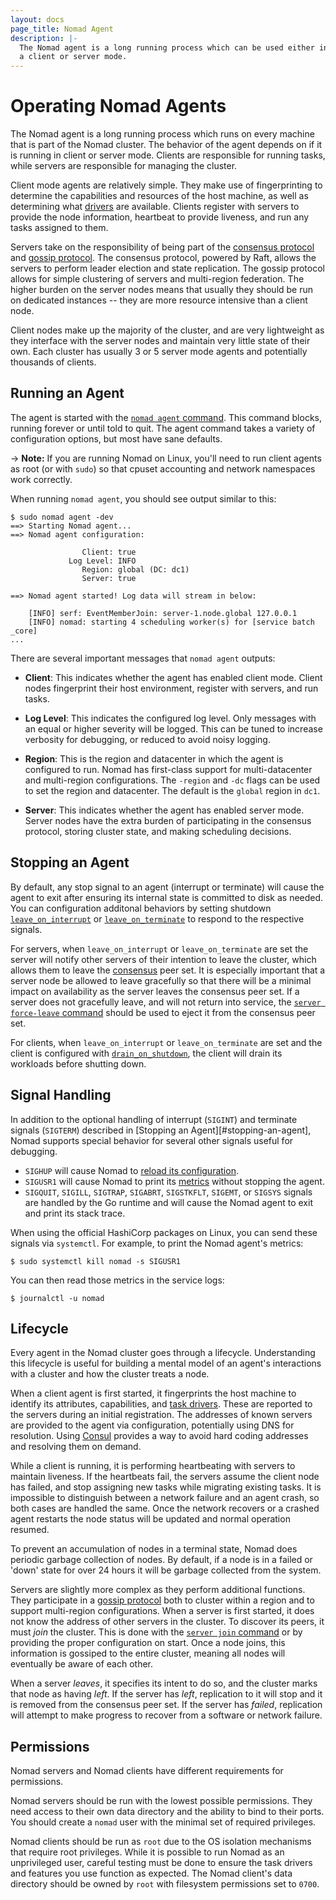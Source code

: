 ```yaml
---
layout: docs
page_title: Nomad Agent
description: |-
  The Nomad agent is a long running process which can be used either in
  a client or server mode.
---
```


# Operating Nomad Agents

The Nomad agent is a long running process which runs on every machine that
is part of the Nomad cluster. The behavior of the agent depends on if it is
running in client or server mode. Clients are responsible for running tasks,
while servers are responsible for managing the cluster.

Client mode agents are relatively simple. They make use of fingerprinting
to determine the capabilities and resources of the host machine, as well as
determining what [drivers](/nomad/docs/drivers) are available. Clients
register with servers to provide the node information, heartbeat to provide
liveness, and run any tasks assigned to them.

Servers take on the responsibility of being part of the
[consensus protocol](/nomad/docs/concepts/consensus) and [gossip protocol](/nomad/docs/concepts/gossip).
The consensus protocol, powered by Raft, allows the servers to perform
leader election and state replication. The gossip protocol allows for simple
clustering of servers and multi-region federation. The higher burden on the
server nodes means that usually they should be run on dedicated instances --
they are more resource intensive than a client node.

Client nodes make up the majority of the cluster, and are very lightweight as
they interface with the server nodes and maintain very little state of their
own. Each cluster has usually 3 or 5 server mode agents and potentially
thousands of clients.

## Running an Agent

The agent is started with the [`nomad agent` command](/nomad/docs/commands/agent). This
command blocks, running forever or until told to quit. The agent command takes a variety
of configuration options, but most have sane defaults.

-> **Note:** If you are running Nomad on Linux, you'll need to run client agents
as root (or with `sudo`) so that cpuset accounting and network namespaces work
correctly.

When running `nomad agent`, you should see output similar to this:

```shell-session
$ sudo nomad agent -dev
==> Starting Nomad agent...
==> Nomad agent configuration:

                Client: true
             Log Level: INFO
                Region: global (DC: dc1)
                Server: true

==> Nomad agent started! Log data will stream in below:

    [INFO] serf: EventMemberJoin: server-1.node.global 127.0.0.1
    [INFO] nomad: starting 4 scheduling worker(s) for [service batch _core]
...
```

There are several important messages that `nomad agent` outputs:

- **Client**: This indicates whether the agent has enabled client mode.
  Client nodes fingerprint their host environment, register with servers,
  and run tasks.

- **Log Level**: This indicates the configured log level. Only messages with
  an equal or higher severity will be logged. This can be tuned to increase
  verbosity for debugging, or reduced to avoid noisy logging.

- **Region**: This is the region and datacenter in which the agent is configured
  to run. Nomad has first-class support for multi-datacenter and multi-region
  configurations. The `-region` and `-dc` flags can be used to set the region
  and datacenter. The default is the `global` region in `dc1`.

- **Server**: This indicates whether the agent has enabled server mode.
  Server nodes have the extra burden of participating in the consensus protocol,
  storing cluster state, and making scheduling decisions.

## Stopping an Agent

By default, any stop signal to an agent (interrupt or terminate) will cause the
agent to exit after ensuring its internal state is committed to disk as
needed. You can configuration additonal behaviors by setting shutdown
[`leave_on_interrupt`][] or [`leave_on_terminate`][] to respond to the
respective signals.

For servers, when `leave_on_interrupt` or `leave_on_terminate` are set the
server will notify other servers of their intention to leave the cluster, which
allows them to leave the [consensus][] peer set. It is especially important that
a server node be allowed to leave gracefully so that there will be a minimal
impact on availability as the server leaves the consensus peer set. If a server
does not gracefully leave, and will not return into service, the [`server
force-leave` command][] should be used to eject it from the consensus peer set.

For clients, when `leave_on_interrupt` or `leave_on_terminate` are set and the
client is configured with [`drain_on_shutdown`][], the client will drain its
workloads before shutting down.

## Signal Handling

In addition to the optional handling of interrupt (`SIGINT`) and terminate
signals (`SIGTERM`) described in [Stopping an Agent][#stopping-an-agent], Nomad
supports special behavior for several other signals useful for debugging.

* `SIGHUP` will cause Nomad to [reload its configuration][].
* `SIGUSR1` will cause Nomad to print its [metrics][] without stopping the
  agent.
* `SIGQUIT`, `SIGILL`, `SIGTRAP`, `SIGABRT`, `SIGSTKFLT`, `SIGEMT`, or `SIGSYS`
  signals are handled by the Go runtime and will cause the Nomad agent to exit
  and print its stack trace.

When using the official HashiCorp packages on Linux, you can send these signals
via `systemctl`. For example, to print the Nomad agent's metrics:

```shell-session
$ sudo systemctl kill nomad -s SIGUSR1
```

You can then read those metrics in the service logs:

```shell-session
$ journalctl -u nomad
```

## Lifecycle

Every agent in the Nomad cluster goes through a lifecycle. Understanding
this lifecycle is useful for building a mental model of an agent's interactions
with a cluster and how the cluster treats a node.

When a client agent is first started, it fingerprints the host machine to
identify its attributes, capabilities, and [task drivers](/nomad/docs/drivers).
These are reported to the servers during an initial registration. The addresses
of known servers are provided to the agent via configuration, potentially using
DNS for resolution. Using [Consul](https://www.consul.io/) provides a way to avoid hard
coding addresses and resolving them on demand.

While a client is running, it is performing heartbeating with servers to
maintain liveness. If the heartbeats fail, the servers assume the client node
has failed, and stop assigning new tasks while migrating existing tasks.
It is impossible to distinguish between a network failure and an agent crash,
so both cases are handled the same. Once the network recovers or a crashed agent
restarts the node status will be updated and normal operation resumed.

To prevent an accumulation of nodes in a terminal state, Nomad does periodic
garbage collection of nodes. By default, if a node is in a failed or 'down'
state for over 24 hours it will be garbage collected from the system.

Servers are slightly more complex as they perform additional functions. They
participate in a [gossip protocol](/nomad/docs/concepts/gossip) both to cluster
within a region and to support multi-region configurations. When a server is
first started, it does not know the address of other servers in the cluster.
To discover its peers, it must _join_ the cluster. This is done with the
[`server join` command](/nomad/docs/commands/server/join) or by providing the
proper configuration on start. Once a node joins, this information is gossiped
to the entire cluster, meaning all nodes will eventually be aware of each other.

When a server _leaves_, it specifies its intent to do so, and the cluster marks that
node as having _left_. If the server has _left_, replication to it will stop and it
is removed from the consensus peer set. If the server has _failed_, replication
will attempt to make progress to recover from a software or network failure.

## Permissions

Nomad servers and Nomad clients have different requirements for permissions.

Nomad servers should be run with the lowest possible permissions. They need
access to their own data directory and the ability to bind to their ports. You
should create a `nomad` user with the minimal set of required privileges.

Nomad clients should be run as `root` due to the OS isolation mechanisms that
require root privileges. While it is possible to run Nomad as an unprivileged
user, careful testing must be done to ensure the task drivers and features
you use function as expected. The Nomad client's data directory should be
owned by `root` with filesystem permissions set to `0700`.


[`leave_on_interrupt`]: /nomad/docs/configuration#leave_on_interrupt
[`leave_on_terminate`]: /nomad/docs/configuration#leave_on_terminate
[`server force-leave` command]: /nomad/docs/commands/server/force-leave
[consensus]: /nomad/docs/concepts/consensus
[`drain_on_shutdown`]: /nomad/docs/configuration/client#drain_on_shutdown
[reload its configuration]: /nomad/docs/configuration#configuration-reload
[metrics]: /nomad/docs/operations/metrics-reference
